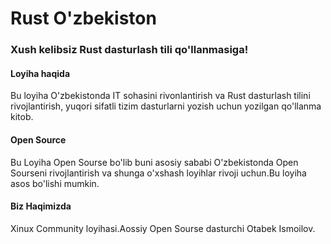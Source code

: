 # Rust O'zbekiston

### Xush kelibsiz Rust dasturlash tili qo'llanmasiga!

#### Loyiha haqida

Bu loyiha O'zbekistonda IT sohasini rivonlantirish va Rust dasturlash
tilini rivojlantirish, yuqori sifatli tizim dasturlarni yozish uchun
yozilgan qo'llanma kitob.

#### Open Source

Bu Loyiha Open Sourse bo'lib buni asosiy sababi O'zbekistonda Open
Sourseni rivojlantirish va shunga o'xshash loyihlar rivoji uchun.Bu loyiha
asos bo'lishi mumkin.

#### Biz Haqimizda

Xinux Community loyihasi.Aossiy Open Sourse dasturchi Otabek Ismoilov.
